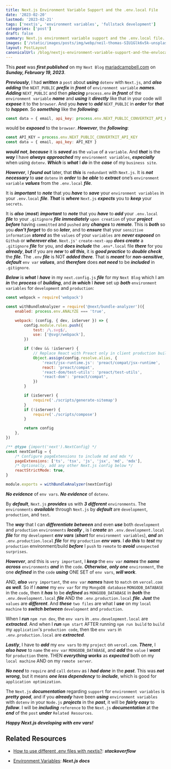 ```yaml
---
title: Next.js Environment Variable Support and the .env.local File
date: '2023-02-20'
lastmod: '2023-02-21'
tags: ['nextjs', 'environment variables', 'fullstack development']
categories: ['post']
draft: false
summary: Next.js environment variable support and the .env.local file.
images: ['/static/images/posts/img/webp/neil-thomas-SIU1Glk6v5k-unsplash.webp']
layout: PostLayout
canonicalUrl: /blog/nextjs-environment-variable-support-and-the-envlocal-file
---
```


<Unsplash
	src="/static/images/posts/img/webp/neil-thomas-SIU1Glk6v5k-unsplash.webp"
	author="Neil Thomas"
	alt="Tree supported by large wooden hand"
	srcUrl="https://unsplash.com/photos/SIU1Glk6v5k"
	authorUrl="https://unsplash.com/@finleydesign"
/>

This **_post_** was **_first published_** on my `Next Blog`
[mariadcampbell.com](https://www.mariadcampbell.com) on **_Sunday, February 19,
2023_**.

**_Previously_**, I had **_written_** a `post` about **_using_** `dotenv` with
`Next.js`, and **_also adding_** the `NEXT_PUBLIC` **_prefix_** in **_front_**
of `environment variable` **_names_**. **_Adding_** `NEXT_PUBLIC` and then
**_placing_** `process.env` **_in front_** of the `environment variable`
**_name_** and **_using_** it **_directly_** like that in your code will
**_expose_** it to the `browser`. And you **_have_** to **_add_** `NEXT_PUBLIC`
in **_order_** for **_that_** to **_happen_**. So **_something_** like the
**_following_**:

```js
const data = { email, api_key: process.env.NEXT_PUBLIC_CONVERTKIT_API_KEY }
```

would be **_exposed_** to the `browser`. **_However_**, the **_following_**:

```js
const API_KEY = process.env.NEXT_PUBLIC_CONVERTKIT_API_KEY
const data = { email, api_key: API_KEY }
```

**_would not_**, **_because_** it is **_saved_** as the `value` of a `variable`.
And **_that_** is the **_way_** I have **_always_** **_approached_** my
`environment variables`, **_especially_** when using `dotenv`. **_Which_** is
**_what_** I **_do_** in the **_case_** of my `business site`.

**_However_**, I **_found out_** later, that **_this_** is `redundant` with
`Next.js`. It is **_not necessary_** to **_use_** `dotenv` in **_order_** to
**_be able_** to **_extract_** one’s `environment variable` **_values_** from
the `.env.local` **_file_**.

It is **_important_** to **_note_** that you **_have_** to **_save_** your
`environment variables` in your `.env.local` **_file_**. **_That_** is
**_where_** `Next.js` **_expects_** you to **_keep_** your `secrets`.

It is **_also_** (**_most_**) **_important_** to **_note_** that you **_have_**
to **_add_** your `.env.local` **_file_** to your `.gitignore` **_file_**
**_immediately_** `upon creation` of your **_project_** **_before_** having
`committed` and `pushed` any **_changes_** to **_remote_**. This is **_both_**
so you **_don't forget_** to do so **_later_**, and to **_ensure_** that your
`sensitive information` **_stored_** as the `values` of your `variables` are
**_never exposed_** on `Github` or **_wherever else_**. `Next.js'`
`create-next-app` **_does create_** a `.gitignore` **_file_** for you, and
**_does include_** the `.env*.local` file **_there_** for you **_already_**,
**_but_** if you are **_new_** to **_all this_**, it is **_good practice_** to
**_double check_** the **_file_**. The `.env` **_file_** is NOT **_added
there_**. That is **_meant_** for **_non-sensitive_**, **_default_** `env var`
**_values_**, and **_therefore_** does **_not need_** to be **_included_** in
`.gitignore`.

**_Below_** is **_what_** I **_have_** in my `next.config.js` **_file_** for my
`Next Blog` which I am **_in_** the **_process_** of **_building_**, and **_in
which_** I **_have_** set up **_both_** `environment variables` for
`development` and `production`:

```js
const webpack = require('webpack')

const withBundleAnalyzer = require('@next/bundle-analyzer')({
	enabled: process.env.ANALYZE === 'true',

	webpack: (config, { dev, isServer }) => {
		config.module.rules.push({
			test: /\.svg$/,
			use: ['@svgr/webpack'],
		})

		if (!dev && !isServer) {
			// Replace React with Preact only in client production build
			Object.assign(config.resolve.alias, {
				'react/jsx-runtime.js': 'preact/compat/jsx-runtime',
				react: 'preact/compat',
				'react-dom/test-utils': 'preact/test-utils',
				'react-dom': 'preact/compat',
			})
		}

		if (isServer) {
			require('./scripts/generate-sitemap')
		}
		if (!isServer) {
			require('./scripts/compose')
		}

		return config
	},
})

/** @type {import('next').NextConfig} */
const nextConfig = {
	/* Configure pageExtensions to include md and mdx */
	pageExtensions: ['ts', 'tsx', 'js', 'jsx', 'md', 'mdx'],
	/* Optionally, add any other Next.js config below */
	reactStrictMode: true,
}

module.exports = withBundleAnalyzer(nextConfig)
```

**_No evidence_** of `env vars`. **_No evidence_** of `dotenv`.

By **_default_**, `Next.js` **_provides_** us with **_3 different_**
`environments`. The `environments` **_available_** through `Next.js` by
**_default_** are `development`, `production`, and `test`.

The **_way_** that I can **_differentiate between_** and even **_use_** both
`development` and `production` `environments` **_locally_** , is I **_create_**
an `.env.development.local` **_file_** for my `development` **_env vars_**
(**_short_** for `environment variables`), **_and_** an `.env.production.local`
**_file_** for my `production` **_env vars_**. I **_do this_** to **_test_** my
`production` environment/build **_before_** I `push` to `remote` to **_avoid_**
`unexpected surprises`.

**_However_**, and this is `very important`, I **_keep_** the `env var`
**_names_** the **_same across_** `environments` **_and_** in the `code`.
**_Otherwise_**, **_only one_** `environment`, the one **_defined_** in the
`code` **_using_** ONE SET of `env vars`, **_will work_**.

AND, **_also_** `very important`, the `env var` **_names_** have to `match` on
`vercel.com` **_as well_**. So if I **_name_** my `env var` for my
`MongoDB database` `MONGODB_DATABASE` in the `code`, then it **_has_** to be
**_defined_** as `MONGODB_DATABASE` in **_both_** the `.env.development.local`
**_file_** AND the `.env.production.local` **_file_**. **_Just_** the `values`
are **_different_**. And **_these_** `two files` are what I **_use_** on my
`local machine` to **_switch between_** `development` and `production`.

When I **_run_** `npm run dev`, the `env vars` in `.env.development.local` are
**_extracted_**. And when I **_run_** `npm start` AFTER running `npm run build`
to `build` my `application`'s `production code`, then tbe `env vars` in
`.env.production.local` are **_extracted_**.

**_Lastly_**, I have to **_add_** my `env vars` to my `project` on `vercel.com`.
**_There_**, I **_also have_** to `name` the `env var` `MONGODB_DATABASE`, and
**_add_** the `value` I **_want_** for `production` there. THEN **_everything
works_** as **_expected_** both on my `local machine` AND on my `remote server`.

**_No need_** to `require` and `call` `dotenv` as I **_had done_** in the
**_past_**. This was **_not wrong_**, but it means **_one less dependency_** to
**_include_**, which is good for `application optimization`.

The `Next.js` **_documentation_** regarding `support` for
`environment variables` is **_pretty good_**, and if you **_already_** have been
**_using_** `environment variables` with `dotenv` in your `Node.js`
**_projects_** in the **_past_**, it will be **_fairly easy_** to **_follow_**.
I will be **_including_** `reference` to the `Next.js` **_documentation_** at
the **_end_** of the `post` **_under_** `Related Resources`.

**_Happy Next.js developing with env vars!_**

## Related Resources

-   [How to use different .env files with nextjs?](https://stackoverflow.com/questions/59462614/how-to-use-different-env-files-with-nextjs/61750672#61750672):
    **_stackoverflow_**

-   [Environment Variables](https://nextjs.org/docs/basic-features/environment-variables):
    **_Next.js docs_**
